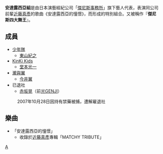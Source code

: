 '''安達露西亞組'''是由日本演藝經紀公司「[[傑尼斯事務所|傑尼斯事務所]]」旗下藝人代表，表演同公司前輩[[近藤真彥|近藤真彥]]的歌曲《安達露西亞的憧憬》，而形成的特別組合。又被稱作『'''傑尼斯四大舞王'''』。

== 成員 ==
*[[少年隊|少年隊]]
**[[東山紀之|東山紀之]]
*[[KinKi_Kids|KinKi Kids]]
**[[堂本光一|堂本光一]]
*[[瀧與翼|瀧與翼]]
**[[今井翼|今井翼]]
*已退社
**[[赤坂晃|赤坂晃]]（前[[光GENJI|光GENJI]]）
:2007年10月28日因持有禁藥被捕，遭解雇退社

== 樂曲 ==
*「安達露西亞的憧憬」
**收錄於[[近藤真彥|近藤真彥]]專輯「MATCHY TRIBUTE」




[[Category:傑尼斯事務所團體|A]]